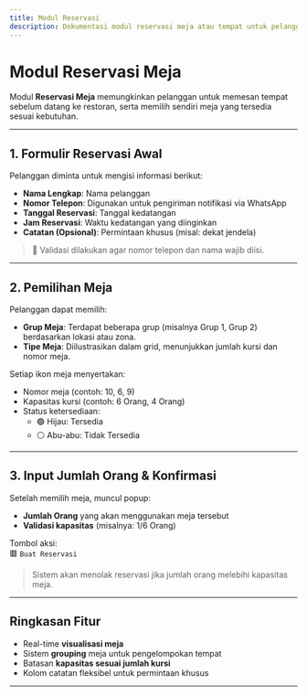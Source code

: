 ```yaml
---
title: Modul Reservasi
description: Dokumentasi modul reservasi meja atau tempat untuk pelanggan di restoran.
---
```


# Modul Reservasi Meja

Modul **Reservasi Meja** memungkinkan pelanggan untuk memesan tempat sebelum datang ke restoran, serta memilih sendiri meja yang tersedia sesuai kebutuhan.

---

## 1. Formulir Reservasi Awal

Pelanggan diminta untuk mengisi informasi berikut:

- **Nama Lengkap**: Nama pelanggan
- **Nomor Telepon**: Digunakan untuk pengiriman notifikasi via WhatsApp
- **Tanggal Reservasi**: Tanggal kedatangan
- **Jam Reservasi**: Waktu kedatangan yang diinginkan
- **Catatan (Opsional)**: Permintaan khusus (misal: dekat jendela)

> 🔔 Validasi dilakukan agar nomor telepon dan nama wajib diisi.

---

## 2. Pemilihan Meja

Pelanggan dapat memilih:

- **Grup Meja**: Terdapat beberapa grup (misalnya Grup 1, Grup 2) berdasarkan lokasi atau zona.
- **Tipe Meja**: Diilustrasikan dalam grid, menunjukkan jumlah kursi dan nomor meja.

Setiap ikon meja menyertakan:

- Nomor meja (contoh: 10, 6, 9)
- Kapasitas kursi (contoh: 6 Orang, 4 Orang)
- Status ketersediaan:
  - 🟢 Hijau: Tersedia
  - ⚪ Abu-abu: Tidak Tersedia

---

## 3. Input Jumlah Orang & Konfirmasi

Setelah memilih meja, muncul popup:

- **Jumlah Orang** yang akan menggunakan meja tersebut
- **Validasi kapasitas** (misalnya: 1/6 Orang)

Tombol aksi:  
🟥 `Buat Reservasi`

> Sistem akan menolak reservasi jika jumlah orang melebihi kapasitas meja.

---

## Ringkasan Fitur

- Real-time **visualisasi meja**
- Sistem **grouping** meja untuk pengelompokan tempat
- Batasan **kapasitas sesuai jumlah kursi**
- Kolom catatan fleksibel untuk permintaan khusus

---
